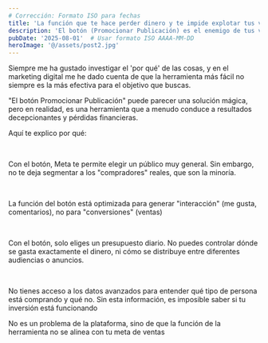 ```yaml
---
# Corrección: Formato ISO para fechas
title: 'La función que te hace perder dinero y te impide explotar tus ventas.'
description: 'El botón (Promocionar Publicación) es el enemigo de tus ventas'
pubDate: '2025-08-01'  # Usar formato ISO AAAA-MM-DD
heroImage: '@/assets/post2.jpg'
---
```



<Section 
  title="La función que te hace perder dinero y te impide explotar tus ventas." 
  subtitle="El botón 'Promocionar Publicación' es el enemigo de tus ventas"
  sectionNumber={1}
>

  <p class="mt-8">Siempre me ha gustado investigar el 'por qué' de las cosas, y en el marketing digital me he dado cuenta de que la herramienta más fácil no siempre es la más efectiva para el objetivo que buscas.</p>

  <div class="mt-6 bg-red-50 p-4 rounded-lg">
      <p class="text-red-700 font-medium">"El botón Promocionar Publicación" puede parecer una solución mágica, pero en realidad, es una herramienta que a menudo conduce a resultados decepcionantes y pérdidas financieras.</p>
    </div>

  <p class="mt-6">Aquí te explico por qué:</p>

  <TipCard 
    title="Falta de Segmentación Avanzada" 
    icon="🎯" 
    borderColor="border-purple-500" 
    >  
    <p class="mb-4">Con el botón, Meta te permite elegir un público muy general. Sin embargo, no te deja segmentar a los "compradores" reales, que son la minoría.</p>
</TipCard>
 <TipCard 
    title="Meta Equivocada" 
    icon="📈" 
    borderColor="border-blue-500" 
    >  
    <p class="mb-4">La función del botón está optimizada para generar "interacción" (me gusta, comentarios), no para "conversiones" (ventas)</p>
</TipCard>
<TipCard 
    title="Control de Presupuesto Limitado" 
    icon="💰" 
    borderColor="border-yellow-500" 
    >  
    <p class="mb-4">Con el botón, solo eliges un presupuesto diario. No puedes controlar dónde se gasta exactamente el dinero, ni cómo se distribuye entre diferentes audiencias o anuncios.</p>
</TipCard>
<TipCard 
    title="Ausencia de Analíticas Detalladas" 
    icon="📊" 
    borderColor="border-red-500" 
    >  
    <p class="mb-4">No tienes acceso a los datos avanzados para entender qué tipo de persona está comprando y qué no. Sin esta información, es imposible saber si tu inversión está funcionando</p>
</TipCard>

<div class="mt-6 bg-yellow-50 p-4 rounded-lg">
      <p class="text-yellow-700 font-medium">No es un problema de la plataforma, sino de que la función de la herramienta no se alinea con tu meta de ventas</p>
    </div>

</Section>








